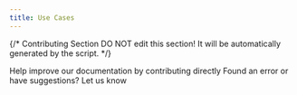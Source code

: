 ```yaml
---
title: Use Cases
---
```


{/*
Contributing Section
DO NOT edit this section!
It will be automatically generated by the script.
*/}

<CardGroup cols="2">
    <Card
        title="Edit this page"
        icon="pen-to-square"
        href="https://github.com/langgenius/dify-docs/edit/main/en/learn-more/use-cases/README.mdx"
    >
        Help improve our documentation by contributing directly
    </Card>
    <Card
        title="Report an issue"
        icon="github"
        href="https://github.com/langgenius/dify-docs/issues/new?title=Documentation%20Issue%3A%20&body=%23%23%20Issue%20Description%0A%3C%21--%20Please%20briefly%20describe%20the%20issue%20you%20found%20--%3E%0A%0A%23%23%20Page%20Link%0Ahttps%3A%2F%2Fgithub.com%2Flanggenius%2Fdify-docs%2Fblob%2Fmain%2Fen/learn-more/use-cases%2FREADME.mdx%0A%0A%23%23%20Suggested%20Changes%0A%3C%21--%20If%20you%20have%20specific%20suggestions%20for%20changes%2C%20please%20describe%20them%20here%20--%3E%0A%0A%3C%21--%20Thank%20you%20for%20helping%20improve%20our%20documentation%21%20--%3E"
    >
        Found an error or have suggestions? Let us know
    </Card>
</CardGroup>
